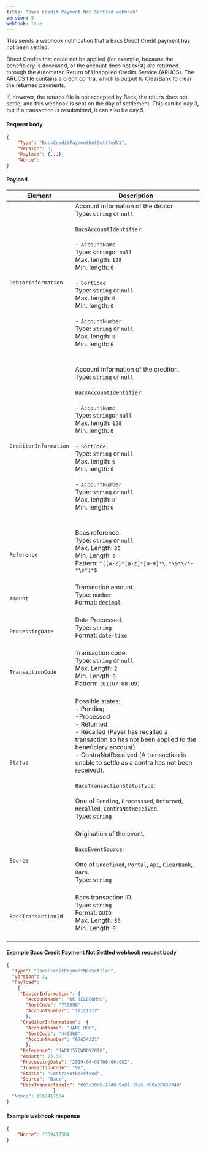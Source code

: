 ```yaml
---
title: "Bacs Credit Payment Not Settled webhook"
version: 3
webhook: true
---
```


This sends a webhook notification that a Bacs Direct Credit payment has not been settled.

Direct Credits that could not be applied (for example, because the beneficiary
is deceased, or the account does not exist) are returned through the
Automated Return of Unapplied Credits Service (ARUCS). The ARUCS file
contains a credit contra, which is output to ClearBank to clear the
returned payments.

If, however, the returns file is not accepted by Bacs, the return does
not settle, and this webhook is sent on the day of settlement. This can
be day 3, but if a transaction is resubmitted, it can also be day 5.


#### Request body

```json
{
    "Type": "BacsCreditPaymentNotSettledV3",
    "Version": 3,
    "Payload": {...},
    "Nonce":
}
```

#### Payload
| Element                | Description                                                                                                                                                                                                                                                                                                                                                                                                                                                                                                                                                                                                                                                                                                                                                                                                                             |
|------------------------|-----------------------------------------------------------------------------------------------------------------------------------------------------------------------------------------------------------------------------------------------------------------------------------------------------------------------------------------------------------------------------------------------------------------------------------------------------------------------------------------------------------------------------------------------------------------------------------------------------------------------------------------------------------------------------------------------------------------------------------------------------------------------------------------------------------------------------------------|
| `DebtorInformation`    |Account information of the debtor.<br />Type: `string` or `null`<br/><br />`BacsAccountIdentifier`:<br /><br />- `AccountName`<br />Type: `string`or `null`<br />Max. length: `128`<br />Min. length: `0`<br /><br />- `SortCode`<br />Type: `string` or `null`<br />Max. length: `6`<br />Min. length: `0`<br /> <br />- `AccountNumber`<br />        Type: `string` or `null`<br />        Max. length: `8`<br />        Min. length: `0`<br />        <br /><br />                                                                                                                                                                                                                                                                                                                                                                                                                                                                 
| `CreditorInformation`  |Account information of the creditor.<br />Type: `string` or `null`<br/><br />`BacsAccountIdentifier`:<br /><br />- `AccountName`<br />Type: `string`or `null`<br />Max. length: `128`<br />Min. length: `0`<br /><br />- `SortCode`<br />Type: `string` or `null`<br />Max. length: `6`<br />Min. length: `0`<br /> <br />- `AccountNumber`<br />        Type: `string` or `null`<br />        Max. length: `8`<br />        Min. length: `0`<br />        <br /><br />                                                                                                                                                                                                                                                                                                                                                                                                                                                                 
| `Reference`            |Bacs reference. <br />Type: `string` or `null`<br/>Max. Length: `35`	<br/>Min. Length: `0`<br/>Pattern: `^([A-Z]*[a-z]*[0-9]*\.*\&*\/*-*\s*)*$`<br /><br />                                                                                                                                                                                                                                                                                                                                                                                                                                                                 
| `Amount`               |Transaction amount.<br /> Type: `number`<br/>Format: `decimal`<br /><br />                                                                                                                                                                                                                                                                                                                                                                                                                                                              
| `ProcessingDate`       |Date Processed.<br/>Type: `string` <br/>Format: `date-time`<br/><br />                                                                                                                                                                                                                                                                                                                                                                                                                                                              
| `TransactionCode`      |Transaction code.<br /> Type: `string` or `null`<br/>Max. Length: `2`<br/>Min. Length: `0`<br /> Pattern: `(U1¦U7¦U8¦U9)`<br /> <br/>                                                                                                                                                                                                                                                                                                                                                                                                                                                               
| `Status`               |Possible states:<br/>- Pending<br/>-Processed<br/>- Returned<br/>- Recalled (Payer has recalled a transaction so has not been applied to the beneficiary account)<br/>- ContraNotReceived (A transaction is unable to settle as a contra has not been received).<br /><br />`BacsTransactionStatusType`:<br /><br />One of `Pending`, `Processsed`, `Returned`, `Recalled`, `ContraNotReceived`. <br /> Type: `string` <br /><br />                                                                                                                                                                                                                                                                                                                                                                                                                                                              
| `Source`               |Origination of the event.<br /><br />`BacsEventSource`:<br /><br />One of `Undefined`, `Portal`, `Api`, `ClearBank`, `Bacs`. <br /> Type: `string` <br /><br />                                                                                                                                                                                                                                                                                                                                                                                                                                                                        
| `BacsTransactionId`    |Bacs transaction ID.<br />Type: `string`<br />Format: `GUID`<br/>Max. Length: `36`<br/>Min. Length: `0`<br/>  <br />                                                                                                                                                                                                                                                                                                                                                                                                                                                                              

#### Example Bacs Credit Payment Not Settled webhook request body

```json
{
  "Type": "BacsCreditPaymentNotSettled",
  "Version": 3,
  "Payload":
    {
     "DebtorInformation": {
       "AccountName": "UK TELECOMMS",
       "SortCode": "778899",
       "AccountNumber": "12121212"
       },
     "CreditorInformation":  {
       "AccountName": "JANE DOE",
       "SortCode": "445566",
       "AccountNumber": "87654321"
       },
     "Reference": "JADA157QWNOV2018",
     "Amount": 25.50,
     "ProcessingDate": "2019-04-01T00:00:00Z",
     "TransactionCode": "99",
     "Status": "ContraNotReceived",
     "Source": "Bacs",
     "BacsTransactionId": "003c20e5-27d0-9e81-15a5-d60e96839349"
                 }
  "Nonce": 1559417504
}
```
#### Example webhook response

```json
{
    "Nonce": 1559417504
}
```
